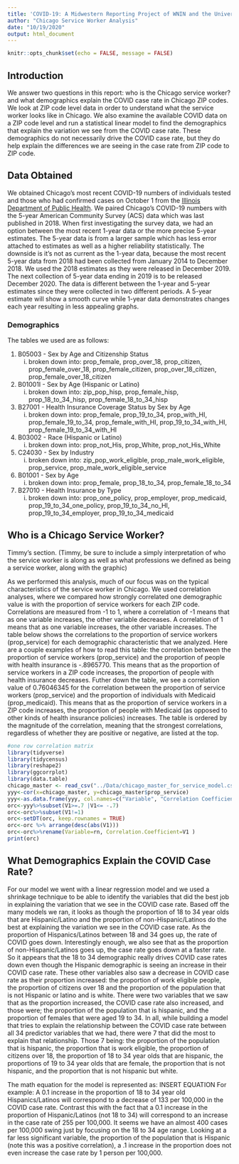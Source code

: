 ```yaml
---
title: 'COVID-19: A Midwestern Reporting Project of WNIN and the University of Evansville'
author: "Chicago Service Worker Analysis"
date: "10/19/2020"
output: html_document
---
```


```r
knitr::opts_chunk$set(echo = FALSE, message = FALSE)
```

## Introduction

We answer two questions in this report: who is the Chicago service worker? and what demographics explain the COVID case rate in Chicago ZIP codes. We look at ZIP code level data in order to understand what the service worker looks like in Chicago. We also examine the available COVID data on a ZIP code level and run a statistical linear model to find the demographics that explain the variation we see from the COVID case rate. These demographics do not necessarily drive the COVID case rate, but they do help explain the differences we are seeing in the case rate from ZIP code to ZIP code. 

## Data Obtained

We obtained Chicago's most recent COVID-19 numbers of individuals tested and those who had confirmed cases on October 1 from the [Illinois Department of Public Health](https://www.dph.illinois.gov/covid19/covid19-statistics). We paired Chicago's COVID-19 numbers with the 5-year American Community Survey (ACS) data which was last published in 2018. When first investigating the survey data, we had an option between the most recent 1-year data or the more precise 5-year estimates. The 5-year data is from a larger sample which has less error attached to estimates as well as a higher reliability statistically. The downside is it's not as current as the 1-year data, because the most recent 5-year data from 2018 had been collected from January 2014 to December 2018. We used the 2018 estimates as they were released in December 2019. The next collection of 5-year data ending in 2019 is to be released December 2020. The data is different between the 1-year and 5-year estimates since they were collected in two different periods. A 5-year estimate will show a smooth curve while 1-year data demonstrates changes each year resulting in less appealing graphs. 

### Demographics

The tables we used are as follows:

1. B05003 - Sex by Age and Citizenship Status
    i. broken down into: prop_female, prop_over_18, prop_citizen, prop_female_over_18, prop_female_citizen, prop_over_18_citizen,
                         prop_female_over_18_citizen
                         
2. B01001I - Sex by Age (Hispanic or Latino)
    i. broken down into: zip_pop_hisp, prop_female_hisp, prop_18_to_34_hisp, prop_female_18_to_34_hisp
    
3. B27001 - Health Insurance Coverage Status by Sex by Age
    i. broken down into: prop_female, prop_19_to_34, prop_with_HI, prop_female_19_to_34, prop_female_with_HI, prop_19_to_34_with_HI,
                                      prop_female_19_to_34_with_HI
                                      
4. B03002 - Race (Hispanic or Latino)
    i. broken down into: prop_not_His, prop_White, prop_not_His_White
    
5. C24030 - Sex by Industry
    i. broken down into: zip_pop_work_eligible, prop_male_work_eligible, prop_service, prop_male_work_eligible_service
    
6. B01001 - Sex by Age
    i. broken down into: prop_female, prop_18_to_34, prop_female_18_to_34
    
7. B27010 - Health Insurance by Type
    i. broken down into: prop_one_policy, prop_employer, prop_medicaid, prop_19_to_34_one_policy, prop_19_to_34_no_HI, prop_19_to_34_employer,
                         prop_19_to_34_medicaid

## Who is a Chicago Service Worker?

Timmy's section. (Timmy, be sure to include a simply interpretation of who the service worker is along as well as what professions we defined as being a service worker, along with the graphic)

As we performed this analysis, much of our focus was on the typical characteristics of the service worker in Chicago. We used correlation analyses, where we compared how strongly correlated one demographic value is with the proportion of service workers for each ZIP code. Correlations are measured from -1 to 1, where a correlation of -1 means that as one variable increases, the other variable decreases. A correlation of 1 means that as one variable increases, the other variable increases. The table below shows the correlations to the proportion of service workers (prop_service) for each demographic characteristic that we analyzed. Here are a couple examples of how to read this table: the correlation between the proportion of service workers (prop_service) and the proportion of people with health insurance is -.8965770. This means that as the proportion of service workers in a ZIP code increases, the proportion of people with health insurance decreases. Futher down the table, we see a correlation value of 0.76046345 for the correlation between the proportion of service workers (prop_service) and the proportion of individuals with Medicaid (prop_medicaid). This means that as the proportion of service workers in a ZIP code increases, the proportion of people with Medicaid (as opposed to other kinds of health insurance policies) increases. The table is ordered by the magnitude of the correlation, meaning that the strongest correlations, regardless of whether they are positive or negative, are listed at the top.

```r
#one row correlation matrix
library(tidyverse)
library(tidycensus)
library(reshape2)
library(ggcorrplot)
library(data.table)
chicago_master <- read_csv("../Data/chicago_master_for_service_model.csv")
yyy<-cor(x=chicago_master, y=chicago_master$prop_service)
yyy<-as.data.frame(yyy, col.names=c("Variable", "Correlation Coefficient"))
orc<-yyy%>%subset(V1>=.7 |V1<= -.7)
orc<-orc%>%subset(V1!=1)
orc<-setDT(orc, keep.rownames = TRUE)
orc<-orc %>% arrange(desc(abs(V1)))
orc<-orc%>%rename(Variable=rn, Correlation.Coefficient=V1 )
print(orc)

```

## What Demographics Explain the COVID Case Rate?

For our model we went with a linear regression model and we used a shrinkage technique to be able to identify the variables that did the best job in explaining the variation that we see in the COVID case rate. Based off the many models we ran, it looks as though the proportion of 18 to 34 year olds that are Hispanic/Latino and the proportion of non-Hispanic/Latinos do the best at explaining the variation we see in the COVID case rate. As the proportion of Hispanics/Latinos between 18 and 34 goes up, the rate of COVID goes down. Interestingly enough, we also see that as the proportion of non-Hispanic/Latinos goes up, the case rate goes down at a faster rate. So it appears that the 18 to 34 demographic really drives COVID case rates down even though the Hispanic demographic is seeing an increase in their COVID case rate. These other variables also saw a decrease in COVID case rate as their proportion increased: the proportion of work eligible people, the proportion of citizens over 18 and the proportion of the population that is not Hispanic or latino and is white. There were two variables that we saw that as the proportion increased, the COVID case rate also increased, and those were; the proportion of the population that is hispanic, and the proportion of females that were aged 19 to 34. In all, while building a model that tries to explain the relationship between the COVID case rate between all 34 predictor variables that we had, there were 7 that did the most to explain that relationship. Those 7 being: the proportion of the population that is hispanic, the proportion that is work eligible, the proportion of citizens over 18, the proportion of 18 to 34 year olds that are hispanic, the proportions of 19 to 34 year olds that are female, the proportion that is not hispanic, and the proportion that is not hispanic but white. 

The math equation for the model is represented as: INSERT EQUATION
For example: A 0.1 increase in the proportion of 18 to 34 year old Hispanics/Latinos will correspond to a decrease of 133 per 100,000 in the COVID case rate. Contrast this with the fact that a 0.1 increase in the proportion of Hispanic/Latinos (not 18 to 34) will correspond to an increase in the case rate of 255 per 100,000. It seems we have an almost 400 cases per 100,000 swing just by focusing on the 18 to 34 age range. Looking at a far less significant variable, the proportion of the population that is Hispanic (note this was a positive correlation), a .1 increase in the proportion does not even increase the case rate by 1 person per 100,000. 
